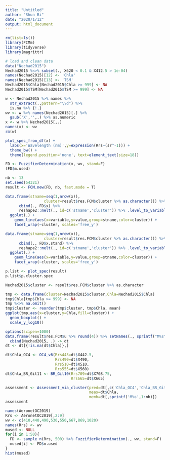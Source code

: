 ```yaml
---
title: "Untitled"
author: "Shun Bi"
date: "2020/1/12"
output: html_document
---
```


```r
rm(list=ls())
library(FCMm)
library(tidyverse)
library(magrittr)

# load and clean data
data("Nechad2015")
Nechad2015 %<>% subset(., X620 < 0.1 & X412.5 > 1e-04)
names(Nechad2015)[12] <- 'Chla'
names(Nechad2015)[13] <- 'TSM'
Nechad2015$Chla[Nechad2015$Chla >= 999] <- NA
Nechad2015$TSM[Nechad2015$TSM >= 999] <- NA

w <- Nechad2015 %>% names %>%
  str_extract(.,pattern="\\d") %>%
  is.na %>% {!.}
wv <- w %>% names(Nechad2015)[.] %>%
  gsub('X','',.) %>% as.numeric
x <- w %>% Nechad2015[,.]
names(x) <- wv
rm(w)

plot_spec_from_df(x) + 
  labs(x='Wavelength (nm)',y=expression(Rrs~(sr^-1))) + 
  theme_bw() + 
  theme(legend.position='none', text=element_text(size=18))
```


```r
FD <- FuzzifierDetermination(x, wv, stand=F)
(FD$m.used)
```


```r
nb <- 13
set.seed(54321)
result <- FCM.new(FD, nb, fast.mode = T)

data.frame(stname=seq(1,nrow(x)),
                 cluster=result$res.FCM$cluster %>% as.character()) %>%
      cbind(., FD$x) %>%
      reshape2::melt(., id=c('stname','cluster')) %>% .level_to_variable() %>%
  ggplot(.) +
    geom_line(aes(x=variable,y=value,group=stname,color=cluster)) + 
    facet_wrap(~cluster, scales='free_y')

data.frame(stname=seq(1,nrow(x)),
                 cluster=result$res.FCM$cluster %>% as.character()) %>%
      cbind(., FD$x.stand) %>%
      reshape2::melt(., id=c('stname','cluster')) %>% .level_to_variable() %>%
  ggplot(.) +
    geom_line(aes(x=variable,y=value,group=stname,color=cluster)) + 
    facet_wrap(~cluster, scales='free_y')

p.list <- plot_spec(result)
p.list$p.cluster.spec

Nechad2015$cluster <- result$res.FCM$cluster %>% as.character

tmp <- data.frame(cluster=Nechad2015$cluster,Chla=Nechad2015$Chla)
tmp$Chla[tmp$Chla >= 999] <- NA
tmp %<>% na.omit()
tmp$cluster <- reorder(tmp$cluster, tmp$Chla, mean)
ggplot(tmp,aes(x=cluster,y=Chla,fill=cluster)) + 
  geom_boxplot() + 
  scale_y_log10()
```

```r
options(scipen=1000)
data.frame(result$res.FCM$u %>% round(4)) %>% setNames(., sprintf("M%s",1:nb)) %>%
  cbind(Nechad2015, .) -> dt
dt <- dt[{!is.na(dt$Chla)},]

dt$Chla_OC4 <- OC4_v6(Rrs443=dt$X442.5,
                      Rrs490=dt$X490,
                      Rrs510=dt$X510,
                      Rrs555=dt$X560)
dt$Chla_BR_Git11 <- BR_Gil10(Rrs709=dt$X708.75, 
                             Rrs665=dt$X665)

assessment <- Assessment_via_cluster(pred=dt[,c('Chla_OC4','Chla_BR_Git11')],
                                     meas=dt$Chla,
                                     memb=dt[,sprintf('M%s',1:nb)])
assessment

```



```r
names(AeronetOC2019)
Rrs <- AeronetOC2019[,2:9]
wv <- c(410,440,490,530,550,667,869,1020)
names(Rrs) <- wv
mused <- NULL
for(i in 1:50){
  FD <- sample_n(Rrs, 500) %>% FuzzifierDetermination(., wv, stand=F)
  mused[i] <- FD$m.used
}
hist(mused)
```



